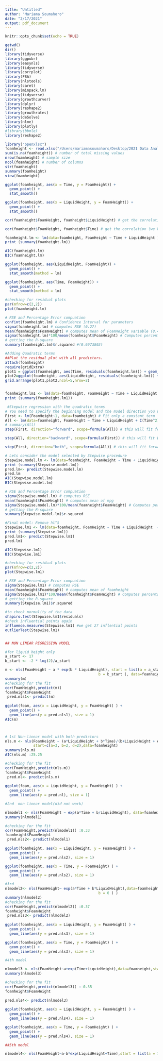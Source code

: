 ---
title: "Untitled"
author: "Mariama Soumahoro"
date: "2/17/2021"
output: pdf_document
---

```{r setup, include=FALSE}
knitr::opts_chunk$set(echo = TRUE)
```

```{r , echo=TRUE,warning=FALSE,message=FALSE, eval=TRUE}

getwd()
dir()
library(tidyverse)
library(ggpubr)
library(easynls)
library(tidyverse)
library(corrplot)
library(FSA)
library(nlstools)
library(caret)
library(minpack.lm)
library(tidyverse)
library(growthcurver)
library(dplyr)
library(reshape2)
library(growthrates)
library(deSolve)
library(nlme)
library(plotly)
#library(bbmle)
library(reshape2)

library("openxlsx")
foamheight <- read.xlsx("/Users/mariamasoumahoro/Desktop/2021 Data Analytics/Data for Foam Height.xlsx")
sum(is.na(foamheight)) # number of total missing values
nrow(foamheight) # sample size
ncol(foamheight) # number of columns
str(foamheight)
summary(foamheight)
view(foamheight)

ggplot(foamheight, aes(x = Time, y = FoamHeight)) +
  geom_point() +
  stat_smooth()

ggplot(foamheight, aes(x = LiquidHeight, y = FoamHeight)) +
  geom_point() +
  stat_smooth()

cor(foamheight$FoamHeight, foamheight$LiquidHeight) # get the correlation (we have a strong negative linear relation between the two variables :  -0.968875)

cor(foamheight$FoamHeight, foamheight$Time) # get the correlation (we have a strong negative linear relation between the two variables: -0.9515949)

foamheight.lm <- lm(data=foamheight, FoamHeight ~ Time + LiquidHeight )
print (summary(foamheight.lm))

AIC(foamheight.lm)
BIC(foamheight.lm)

ggplot(foamheight, aes(LiquidHeight, FoamHeight)) +
  geom_point() +
  stat_smooth(method = lm)

ggplot(foamheight, aes(Time, FoamHeight)) +
  geom_point() +
  stat_smooth(method = lm) 

#checking for residual plots
par(mfrow=c(2,2))
plot(foamheight.lm)

# RSE and Percentage Error compuation
confint(foamheight.lm) # Confidence Interval for parameters
sigma(foamheight.lm) # computes RSE (0.27)
mean(foamheight$FoamHeight) # computes mean of FoamHeight variable (8.48)
sigma(foamheight.lm)*100/mean(foamheight$FoamHeight) # Computes percentage error (3.13)
# getting the R-square
summary(foamheight.lm)$r.squared #(0.9973802)

#Adding Quadratic terms
##Plot the residual plot with all predictors.
attach(foamheight)
require(gridExtra)
plot1 = ggplot(foamheight, aes(Time, residuals(foamheight.lm))) + geom_point() + geom_smooth()
plot2=ggplot(foamheight, aes(LiquidHeight, residuals(foamheight.lm))) + geom_point() + geom_smooth()
grid.arrange(plot1,plot2,ncol=5,nrow=2)


foamheight.lm1 <- lm(data=foamheight, FoamHeight ~ Time + LiquidHeight + I(Time^2) + I(Time^3)+ I(Time^4) +I(LiquidHeight^2) + I(LiquidHeight^3) + I(LiquidHeight^3) + I(LiquidHeight^5))
print (summary(foamheight.lm1))

 #Stepwise regression with the quadratic terms
# You need to specify the beginning model and the model direction you want to go
First <- lm(FoamHeight~1, data=foamheight) # Fit only a constant term
All <- lm(data=foamheight, FoamHeight ~ Time + LiquidHeight + I(Time^2) + I(Time^3)+ I(Time^4) + I(Time^5) +I(LiquidHeight^2) + I(LiquidHeight^3) + I(LiquidHeight^3) + I(LiquidHeight^5)) # Fit all variables
# summary(All)
step(First, direction="forward", scope=formula(All)) # this will fit forward selection from "First" and going to "All"

step(All, direction="backward", scope=formula(First)) # this will fit Backward selection from "All" and going to "First"

step(First, direction="both", scope=formula(All)) # this will fit forward selection from "First" and going to "All"

# Lets consider the model selected by Stepwise procedure
Stepwise.model.lm <- lm(data=foamheight, FoamHeight ~ Time + LiquidHeight  + I(Time^3)+   I(LiquidHeight^2) + I(LiquidHeight^5))
print (summary(Stepwise.model.lm))
pred.lm<- predict(Stepwise.model.lm)
pred.lm
AIC(Stepwise.model.lm)
BIC(Stepwise.model.lm)

# RSE and Percentage Error compuation
sigma(Stepwise.model.lm) # computes RSE
mean(foamheight$FoamHeight) # computes mean of mpg
sigma(Stepwise.model.lm)*100/mean(foamheight$FoamHeight) # Computes percentage error
# getting the R-square
summary(Stepwise.model.lm)$r.squared 

#Final model: Remove hl^5
Stepwise.lm1 <- lm(data=foamheight, FoamHeight ~ Time + LiquidHeight  + I(Time^3)+   I(LiquidHeight^2))
print (summary(Stepwise.lm1))
pred.lm1<- predict(Stepwise.lm1)
pred.lm1

AIC(Stepwise.lm1)
BIC(Stepwise.lm1)

#checking for residual plots
par(mfrow=c(2,2))
plot(Stepwise.lm1)

# RSE and Percentage Error compuation
sigma(Stepwise.lm1) # computes RSE
mean(foamheight$FoamHeight) # computes mean of foamheight
sigma(Stepwise.lm1)*100/mean(foamheight$FoamHeight) # Computes percentage error
# getting the R-square
summary(Stepwise.lm1)$r.squared 

#to check normality of the data
shapiro.test(Stepwise.lm1$residuals)
#check influential points again
influence.measures(Stepwise.lm1) #we get 27 inflential points
outlierTest(Stepwise.lm1)


## NON LINEAR REGRESSION MODEL

#for liquid height only
a_start <- 17
b_start <- -2 * log(2)/a_start

m <- nls(FoamHeight ~ a * exp(b * LiquidHeight), start = list(a = a_start,
                                           b = b_start ), data=foamheight)
summary(m)
#checking for the fit
cor(FoamHeight,predict(m))
foamheight$FoamHeight
 pred.nls1<- predict(m)
 
ggplot(foam, aes(x = LiquidHeight, y = FoamHeight) ) +
  geom_point() +
  geom_line(aes(y = pred.nls1), size = 1)
AIC(m)



# 1st Non-linear model with both predictors
nls.m <- nls(FoamHeight ~ (a*LiquidHeight + b*Time)/(b+LiquidHeight + d+ Time), 
             start=c(a=3, b=2, d=2),data=foamheight)
summary(nls.m)
AIC(nls.m) :25.25

#checking for the fit
cor(FoamHeight,predict(nls.m))
foamheight$FoamHeight
 pred.nl<- predict(nls.m)
 
ggplot(foam, aes(x = LiquidHeight, y = FoamHeight) ) +
  geom_point() +
  geom_line(aes(y = pred.nl), size = 1)

#2nd  non linear model(did not work)

nlmodel1 <- nls(FoamHeight ~ exp(a*Time + b/LiquidHeight), data=foamheight, start=c(a=0,b=17))
summary(nlmodel1)

#checking for the fit
cor(FoamHeight,predict(nlmodel1)) :0.33
foamheight$FoamHeight
 pred.nls2<- predict(nlmodel1)
 
ggplot(foamheight, aes(x = LiquidHeight, y = FoamHeight) ) +
  geom_point() +
  geom_line(aes(y = pred.nls2), size = 1)

ggplot(foamheight, aes(x = Time, y = FoamHeight) ) +
  geom_point() +
  geom_line(aes(y = pred.nls2), size = 1)

#3rd
nlmodel2<- nls(FoamHeight~ exp(a*Time + b*LiquidHeight),data=foamheight,start = list(a = 0,
                                           b = 0 ) )
summary(nlmodel2)
#checking for the fit
cor(FoamHeight,predict(nlmodel2)) :0.37
foamheight$FoamHeight
 pred.nls3<- predict(nlmodel2)
 
ggplot(foamheight, aes(x = LiquidHeight, y = FoamHeight) ) +
  geom_point() +
  geom_line(aes(y = pred.nls3), size = 1)

ggplot(foamheight, aes(x = Time, y = FoamHeight) ) +
  geom_point() +
  geom_line(aes(y = pred.nls3), size = 1)

#4th model

nlmodel3 <- nls(FoamHeight~a+exp(Time+LiquidHeight),data=foamheight,start=c(a=17))
summary(nlmodel3)

#checking for the fit
cor(FoamHeight,predict(nlmodel3)) :-0.35
foamheight$FoamHeight
 
pred.nls4<- predict(nlmodel3)
 
ggplot(foamheight, aes(x = LiquidHeight, y = FoamHeight) ) +
  geom_point() +
  geom_line(aes(y = pred.nls4), size = 1)

ggplot(foamheight, aes(x = Time, y = FoamHeight) ) +
  geom_point() +
  geom_line(aes(y = pred.nls4), size = 1)

##5th model

nlmodel4<- nls(FoamHeight~a-b*exp(LiquidHeight+Time),start = list(a = 1, b =1, c=1), data=foamheight)

```
